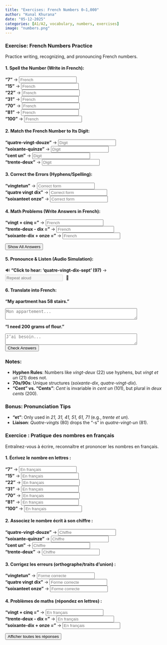 ```yaml
---
title: "Exercises: French Numbers 0–1,000"  
author: "Kunal Khurana"  
date: "05-12-2025"  
categories: [A1/A2, vocabulary, numbers, exercises]  
image: "numbers.png"  
---
```


::: {.content-visible when-profile="english"}
### Exercise: French Numbers Practice

Practice writing, recognizing, and pronouncing French numbers.

#### 1. Spell the Number (Write in French):

**"7"** → <input type="text" placeholder="French" oninput="checkAnswer(this, 'sept')"><span></span>\
**"15"** → <input type="text" placeholder="French" oninput="checkAnswer(this, 'quinze')"><span></span>\
**"22"** → <input type="text" placeholder="French" oninput="checkAnswer(this, 'vingt-deux')"><span></span>\
**"31"** → <input type="text" placeholder="French" oninput="checkAnswer(this, 'trente et un')"><span></span>\
**"70"** → <input type="text" placeholder="French" oninput="checkAnswer(this, 'soixante-dix')"><span></span>\
**"81"** → <input type="text" placeholder="French" oninput="checkAnswer(this, 'quatre-vingt-un')"><span></span>\
**"100"** → <input type="text" placeholder="French" oninput="checkAnswer(this, 'cent')"><span></span>

#### 2. Match the French Number to Its Digit:

**"quatre-vingt-douze"** → <input type="text" placeholder="Digit" oninput="checkAnswer(this, '92')"><span></span>\
**"soixante-quinze"** → <input type="text" placeholder="Digit" oninput="checkAnswer(this, '75')"><span></span>\
**"cent un"** → <input type="text" placeholder="Digit" oninput="checkAnswer(this, '101')"><span></span>\
**"trente-deux"** → <input type="text" placeholder="Digit" oninput="checkAnswer(this, '32')"><span></span>

#### 3. Correct the Errors (Hyphens/Spelling):

**"vingtetun"** → <input type="text" placeholder="Correct form" oninput="checkAnswer(this, 'vingt et un')"><span></span>\
**"quatre vingt dix"** → <input type="text" placeholder="Correct form" oninput="checkAnswer(this, 'quatre-vingt-dix')"><span></span>\
**"soixanteet onze"** → <input type="text" placeholder="Correct form" oninput="checkAnswer(this, 'soixante et onze')"><span></span>

#### 4. Math Problems (Write Answers in French):

**"vingt + cinq ="** → <input type="text" placeholder="French" oninput="checkAnswer(this, 'vingt-cinq')"><span></span>\
**"trente-deux - dix ="** → <input type="text" placeholder="French" oninput="checkAnswer(this, 'vingt-deux')"><span></span>\
**"soixante-dix + onze ="** → <input type="text" placeholder="French" oninput="checkAnswer(this, 'quatre-vingt-un')"><span></span>

<button onclick="showAnswers()">Show All Answers</button>


<script>
function checkAnswer(input, correctAnswer) {
    const span = input.nextElementSibling;
    if (input.value.trim().toLowerCase() === correctAnswer.toLowerCase()) {
        span.textContent = "✓ Correct";
        span.style.color = "green";
    } else {
        span.textContent = "";
    }
}

function showAnswers() {
    document.querySelectorAll('input[type="text"]').forEach(el => {
        const correct = el.getAttribute('oninput')?.match(/'([^']+)'/)?.[1];
        if (correct) {
            const span = el.nextElementSibling;
            span.textContent = `Réponse : ${correct}`;
            span.style.color = "blue";
        }
    });
}

function refreshPage() {
    location.reload();
}
</script>

#### 5. Pronounce & Listen (Audio Simulation):

🔊 **"Click to hear: 'quatre-vingt-dix-sept' (97)** → <input type="text" placeholder="Repeat aloud" disabled>[🎤]{style="margin-left:10px;"}

#### 6. Translate into French:

**"My apartment has 58 stairs."**\

```{=html}
<textarea placeholder="Mon appartement..." rows="2" cols="50" oninput="checkTranslation(this, 'Mon appartement a cinquante-huit marches')"></textarea>
```

**"I need 200 grams of flour."**\

<textarea placeholder="J’ai besoin..." rows="2" cols="50" oninput="checkTranslation(this, 'J’ai besoin de deux cents grammes de farine')"></textarea>


<button onclick="checkAllAnswers()">Check Answers</button>

<script>  
function checkTranslation(textarea, correctAnswer) {  
    const feedback = textarea.nextElementSibling;  
    if (textarea.value.trim().toLowerCase() === correctAnswer.toLowerCase()) {  
        feedback.textContent = "✓ Correct!";  
        feedback.style.color = "green";  
    } else if (textarea.value.trim()) {  
        feedback.textContent = "✗ Try again!";  
        feedback.style.color = "red";  
    }  
}  
</script>



<script>
function checkAnswer(input, correctAnswer) {
    const span = input.nextElementSibling;
    if (input.value.trim().toLowerCase() === correctAnswer.toLowerCase()) {
        span.textContent = "✓ Correct";
        span.style.color = "green";
    } else {
        span.textContent = "";
    }
}

function showAnswers() {
    document.querySelectorAll('input[type="text"]').forEach(el => {
        const correct = el.getAttribute('oninput')?.match(/'([^']+)'/)?.[1];
        if (correct) {
            const span = el.nextElementSibling;
            span.textContent = `Réponse : ${correct}`;
            span.style.color = "blue";
        }
    });
}

function refreshPage() {
    location.reload();
}
</script>


### Notes:

-   **Hyphen Rules**: Numbers like *vingt-deux* (22) use hyphens, but *vingt et un* (21) does not.\
-   **70s/90s**: Unique structures (*soixante-dix*, *quatre-vingt-dix*).\
-   **"Cent" vs. "Cents"**: *Cent* is invariable in *cent un* (101), but plural in *deux cents* (200).

### Bonus: Pronunciation Tips

-   **"et"**: Only used in *21, 31, 41, 51, 61, 71* (e.g., *trente et un*).\
-   **Liaison**: *Quatre-vingts* (80) drops the "-s" in *quatre-vingt-un* (81).

:::

::: {.content-visible when-profile="french"}

### Exercice : Pratique des nombres en français

Entraînez-vous à écrire, reconnaître et prononcer les nombres en français.

#### 1. Écrivez le nombre en lettres :

**"7"** → <input type="text" placeholder="En français" oninput="checkAnswer(this, 'sept')"><span></span>\
**"15"** → <input type="text" placeholder="En français" oninput="checkAnswer(this, 'quinze')"><span></span>\
**"22"** → <input type="text" placeholder="En français" oninput="checkAnswer(this, 'vingt-deux')"><span></span>\
**"31"** → <input type="text" placeholder="En français" oninput="checkAnswer(this, 'trente et un')"><span></span>\
**"70"** → <input type="text" placeholder="En français" oninput="checkAnswer(this, 'soixante-dix')"><span></span>\
**"81"** → <input type="text" placeholder="En français" oninput="checkAnswer(this, 'quatre-vingt-un')"><span></span>\
**"100"** → <input type="text" placeholder="En français" oninput="checkAnswer(this, 'cent')"><span></span>

#### 2. Associez le nombre écrit à son chiffre :

**"quatre-vingt-douze"** → <input type="text" placeholder="Chiffre" oninput="checkAnswer(this, '92')"><span></span>\
**"soixante-quinze"** → <input type="text" placeholder="Chiffre" oninput="checkAnswer(this, '75')"><span></span>\
**"cent un"** → <input type="text" placeholder="Chiffre" oninput="checkAnswer(this, '101')"><span></span>\
**"trente-deux"** → <input type="text" placeholder="Chiffre" oninput="checkAnswer(this, '32')"><span></span>

#### 3. Corrigez les erreurs (orthographe/traits d’union) :

**"vingtetun"** → <input type="text" placeholder="Forme correcte" oninput="checkAnswer(this, 'vingt et un')"><span></span>\
**"quatre vingt dix"** → <input type="text" placeholder="Forme correcte" oninput="checkAnswer(this, 'quatre-vingt-dix')"><span></span>\
**"soixanteet onze"** → <input type="text" placeholder="Forme correcte" oninput="checkAnswer(this, 'soixante et onze')"><span></span>

#### 4. Problèmes de maths (répondez en lettres) :

**"vingt + cinq ="** → <input type="text" placeholder="En français" oninput="checkAnswer(this, 'vingt-cinq')"><span></span>\
**"trente-deux - dix ="** → <input type="text" placeholder="En français" oninput="checkAnswer(this, 'vingt-deux')"><span></span>\
**"soixante-dix + onze ="** → <input type="text" placeholder="En français" oninput="checkAnswer(this, 'quatre-vingt-un')"><span></span>

<button onclick="showAnswers()">Afficher toutes les réponses</button>


<script>
function checkAnswer(input, correctAnswer) {
    const span = input.nextElementSibling;
    if (input.value.trim().toLowerCase() === correctAnswer.toLowerCase()) {
        span.textContent = "✓ Correct";
        span.style.color = "green";
    } else {
        span.textContent = "";
    }
}

function showAnswers() {
    document.querySelectorAll('input[type="text"]').forEach(el => {
        const correct = el.getAttribute('oninput')?.match(/'([^']+)'/)?.[1];
        if (correct) {
            const span = el.nextElementSibling;
            span.textContent = `Réponse : ${correct}`;
            span.style.color = "blue";
        }
    });
}

function refreshPage() {
    location.reload();
}
</script>

:::